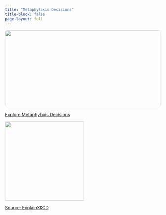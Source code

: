 ```yaml
---
title: "Metaphylaxis Decisions"
title-block: false
page-layout: full
---
```


::: {style="width:100%; text-align:center; margin-bottom: 1rem;"}
```{=html}
<img src="images/amy.jpeg" 
       style="width:100%; max-height:250px; object-fit:cover; border-radius:8px;" />
```
:::

::: text-center
<a href="https://lvr-explore.shinyapps.io/RegimenSpend/" button type="button" class="btn btn-lg btn-info w-120">Explore Metaphylaxis Decisions</button> </a>
:::

![](images/target.metric.png){fig-align="center" width="256"}

[Source: ExplainXKCD](https://www.explainxkcd.com/wiki/index.php/2899:_Goodhart%27s_Law)
